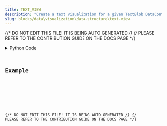 ```yaml
---
title: TEXT_VIEW
description: "Create a text visualization for a given TextBlob DataContainer type."
slug: blocks/data\visualization\data-structure\text-view
---
```


{/* DO NOT EDIT THIS FILE! IT IS BEING AUTO GENERATED */}
{/* PLEASE REFER TO THE CONTRIBUTION GUIDE ON THE DOCS PAGE */}


<PythonDocsDisplay docstring={docstring} />
<details>
<summary>Python Code</summary>



<Code code={pythonCode} lang="py" wrap theme="dracula" />

[Find this Flojoy Block on GitHub](https://github.com/flojoy-ai/blocks/blob/main/blocks/DATA\VISUALIZATION\DATA_STRUCTURE\TEXT_VIEW/TEXT_VIEW.py)

</details>

## Example


<GetHelpWidget />


<AppDisplay app={app} blockName="TEXT_VIEW" client:visible />


<Example />

{/* DO NOT EDIT THIS FILE! IT IS BEING AUTO GENERATED */}
{/* PLEASE REFER TO THE CONTRIBUTION GUIDE ON THE DOCS PAGE */}
